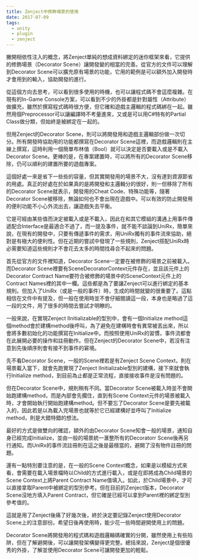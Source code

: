 ```yaml
---
title: Zenject中修飾場景的使用
date: 2017-07-09
tags:
  - unity
  - plugin
  - zenject
---
```


撇開相依性注入的概念，將Zenject單純的想成資料綁定的迷你框架來看，它提供的修飾場景（Decorator Scene）讓開發變的相當的完善。從官方的文件可以理解到Decorator Scene可以擴充原有場景的功能，它用的範例是可以額外加入開發時才會用到的輸入，協助開發的進行。

從這個方向去思考，可以看到很多使用的時機，也可以讓程式碼不會這麼複雜。在現有的In-Game Console方案，可以看到不少的外掛都是針對屬性（Attribute）做擴充，雖然於撰寫程式碼時很方便，但它確和遊戲主邏輯的程式碼綁在一起。雖然用個Preprocessor可以讓編譯時不考量進來，又或是可以用C#特有的Partial Class做分類，但始終是被綁定在一起的。

但用Zenject的Decorator Scene，則可以將開發用和遊戲主邏輯部份做一次切分。所有開發時協助用的功能都撰寫在Decorator Scene這裡，而遊戲邏輯則在主線上撰寫，這時利用一個簡單布林值（Bool）就可以決定是否要載入或是不載入Decorator Scene。更棒的是，在專案建置時，可以將所有的Decorator Scene移除，仍可以順利的建置所要的遊戲專案。

這個好處一來是省下一些些的容量，但其實開發用的場景不大，沒有達到資源節省的用處。真正的好處在於如果真的是將開發和主邏輯分的很好，則一但移除了所有的Decorator Scene就表示，開發用的Cheat Code、特殊功能等，隨著Decorator Scene被移除，無論如何也不會出現在遊戲中。可以有效的防止開發用的便利功能不小心外流出去，讓遊戲失去平衡。

它是可經由某些值而決定被載入或是不載入，因此在和其它模組的溝通上用事件傳遞配合Interface是最適合不過了，而一提及事件，就不能不談論到UniRx，簡單來說，在現有的開發中，只要有傳遞事件的需求，用UniRx獨有的事件流來協助，絕對是有極大的便利性。但在近期的嘗試中發現了一些規則，Zenject搭配UniRx時必需要知道這些規則才不會花去太多的時間找尋合不起來的問題。

首先從官方的文件裡知道，Decorator Scene一定要在被修飾的場景之前被載入。而Decorator Scene裡要有SceneDecoratorContext元件存在，並且該元件上的Decorator Contract Name要符合被修飾的場景中的SceneContext元件上的Contract Names裡的其中一欄。這些都是為了要讓Zenject可以進行綁定的基本規則。但加入了UniRx（或是一般的事件）時，生成的時間就變的很重要了。這點相信在文件中有提及，但一般在使用時並不會仔細閱讀這一段，本身也是略過了這一段的文件，用了很多的時間去嘗試才明瞭的。

一般來說，在實現Zenject IInitializable的型別中，會有一個Initialize method這個method會於建構method後呼叫，為了避免在建構時會有異常被丟出來，所以會將多數初始化的功能撰寫在Initialize中。而按照使用UniRx的習慣，事件流都會在此展開必要的操作和註冊動作。但在Zenject的Decorator Scene中，若沒有注意到先後順序則會有接不到事件的窘境。

先不看Decorator Scene，一般的Scene裡若是有Zenject Scene Context，則在場景載入當下，就會先跑實現了Zenject IInitializable型別的建構，接下來就會執行Initialize method，到目前為止都是正常流程，直接接收事件是沒有問題的。

但在Decorator Scene中，規則稍有不同。當Decorator Scene被載入時並不會開始跑建構method，而是內部會先擱住，直到有Scene Context元件的場景被載入時，才會開始執行開始跑建構method。但不要忘了Decorator Scene是要先被載入的，因此若是以為載入完場景也就等於它已經建構好並呼叫了Initialize method，則是大錯特錯的想法。

最好的方式是做雙向的確認，額外的由Decorator Scene知會一般的場景，通知自身已經完成Initialize，並由一般的場景統一滙整所有的Decoratorr Scene後再另行通知。而UniRx的事件流註冊則在這之後是最穩當的，避開了沒有物件註冊的問題。

還有一點特別要注意的是，在一般的Scene Context概念，如果是以模組方式來看，會需要在載入場景檔時以Child的方式進行載入，或是在即將成為Child場景的Scene Context上將Parent Contract Name值填入。如此，於Child場景中，才可以直接拿取Parent中被綁定的型別參考。但在目前的Zenject版本，Decorator Scene沒地方填入Parent Contract，但它確是已經可以拿到Parent裡的綁定型別參考值的。

這就是用了Zenject後痛了好幾次後，終於決定要記錄Zenject使用Decorator Scene上的注意部份。希望日後再使用時，能少花一些時間避開使用上的問題。

Decorator Scene將開發用的程式碼和遊戲邏輯碼確實的分開，雖然使用上有些陷阱，但在了解避開後，可以讓開發架構變得更完整。總括來說，Zenject是個很優秀的外掛，了解並使用Decorator Scene可讓開發更加的輕鬆。
